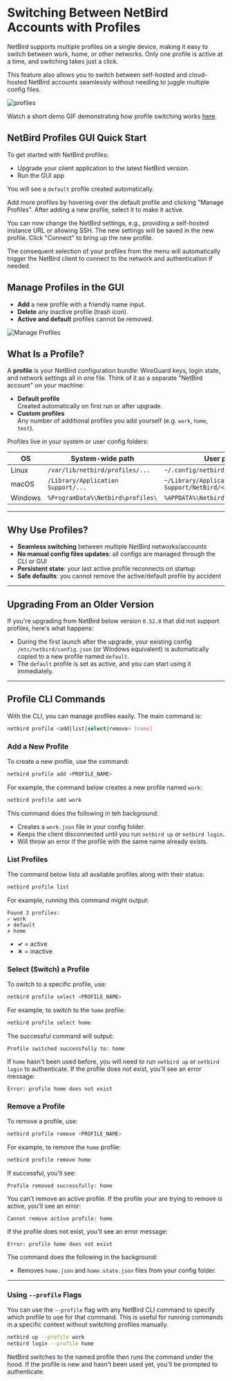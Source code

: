 # Switching Between NetBird Accounts with Profiles

NetBird supports multiple profiles on a single device, making it easy to switch between work, home, or other networks.
Only one profile is active at a time, and switching takes just a click.

This feature also allows you to switch between self-hosted and cloud-hosted NetBird accounts seamlessly without needing
to juggle multiple config files.

<p>
    <img src="/docs-static/img/how-to-guides/profiles/profiles.png" alt="profiles" className="imagewrapper"/>
</p>

Watch a short demo GIF demonstrating how profile switching works [here](/docs-static/img/how-to-guides/profiles/profiles.gif).

## NetBird Profiles GUI Quick Start

To get started with NetBird profiles:

- Upgrade your client application to the latest NetBird version.
- Run the GUI app

You will see a `default` profile created automatically.

Add more profiles by hovering over the default profile and clicking "Manage Profiles".
After adding a new profile, select it to make it active.

You can now change the NetBird settings, e.g., providing a self-hosted
instance URL or allowing SSH. The new settings will be saved in the new profile. Click "Connect" to bring up the new profile.

The consequent selection of your profiles from the menu will automatically trigger the NetBird client to connect to the network and authentication
if needed.

## Manage Profiles in the GUI

* **Add** a new profile with a friendly name input.
* **Delete** any inactive profile (trash icon).
* **Active and default** profiles cannot be removed.

![Manage Profiles](/docs-static/img/how-to-guides/profiles/manage-profiles.png)

## What Is a Profile?

A **profile** is your NetBird configuration bundle: WireGuard keys, login state, and network settings all in one file.
Think of it as a separate "NetBird account" on your machine:

- **Default profile**  
  Created automatically on first run or after upgrade.  
- **Custom profiles**  
  Any number of additional profiles you add yourself (e.g. `work`, `home`, `test`).

Profiles live in your system or user config folders:

| OS     | System-wide path                  | User path                                             |
| ------ | --------------------------------- | ----------------------------------------------------- |
| Linux  | `/var/lib/netbird/profiles/...`   | `~/.config/netbird/<profile>.json`                    |
| macOS  | `/Library/Application Support/...`| `~/Library/Application Support/NetBird/<profile>.json`|
| Windows| `%ProgramData%\Netbird\profiles\` | `%APPDATA%\Netbird\<profile>.json`                    |

---

## Why Use Profiles?

- **Seamless switching** between multiple NetBird networks/accounts  
- **No manual config files updates**: all configs are managed through the CLI or GUI
- **Persistent state**: your last active profile reconnects on startup
- **Safe defaults**: you cannot remove the active/default profile by accident

---

## Upgrading From an Older Version

If you're upgrading from NetBird below version `0.52.0` that did not support profiles, here's what happens:

* During the first launch after the upgrade, your existing config `/etc/netbird/config.json` (or Windows equivalent) is automatically
copied to a new profile named  `default`.
* The `default` profile is set as active, and you can start using it immediately.

---

## Profile CLI Commands

With the CLI, you can manage profiles easily. The main command is:

```bash
netbird profile <add|list|select|remove> [name]
````

### Add a New Profile

To create a new profile, use the command:

```bash
netbird profile add <PROFILE_NAME>
```

For example, the command below creates a new profile named `work`:

```bash
netbird profile add work
```

This command does the following in teh background:

* Creates a `work.json` file in your config folder.
* Keeps the client disconnected until you run `netbird up` or `netbird login`.
* Will throw an error if the profile with the same name already exists.

### List Profiles

The command below lists all available profiles along with their status:

```bash
netbird profile list
```

For example, running this command might output:

```text
Found 3 profiles:
✓ work
✗ default
✗ home
```

* **✓** = active
* **✗** = inactive

### Select (Switch) a Profile

To switch to a specific profile, use:

```bash
netbird profile select <PROFILE_NAME>
```

For example, to switch to the `home` profile:

```bash
netbird profile select home
```

The successful command will output:

```text
Profile switched successfully to: home
```

If `home` hasn't been used before, you will need to run `netbird up` or `netbird login` to authenticate.
If the profile does not exist, you'll see an error message:

```text
Error: profile home does not exist
```

### Remove a Profile

To remove a profile, use:

```bash
netbird profile remove <PROFILE_NAME>
```

For example, to remove the `home` profile:

```bash
netbird profile remove home
```

If successful, you'll see:

```text
Profile removed successfully: home
```

You can't remove an active profile. If the profile your are trying to remove is active, you'll see an error:

```text
Cannot remove active profile: home
```

If the profile does not exist, you'll see an error message:

```text
Error: profile home does not exist
```

The command does the following in the background:

* Removes `home.json` and `home.state.json` files from your config folder.

---

### Using `--profile` Flags

You can use the `--profile` flag with any NetBird CLI command to specify which profile to use for that command.
This is useful for running commands in a specific context without switching profiles manually.

```bash
netbird up --profile work
netbird login --profile home
```

NetBird switches to the named profile then runs the command under the hood. If the profile is new and hasn't been used yet,
you'll be prompted to authenticate.
